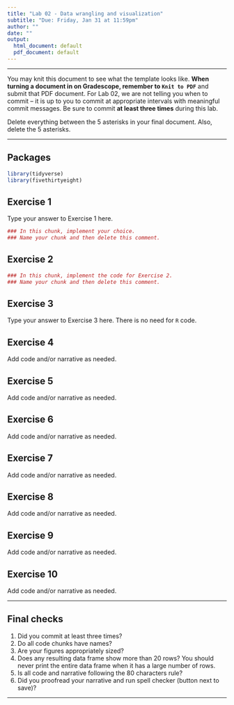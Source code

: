```yaml
---
title: "Lab 02 - Data wrangling and visualization"
subtitle: "Due: Friday, Jan 31 at 11:59pm"
author: ""
date: ""
output:
  html_document: default
  pdf_document: default
---
```


*****

You may knit this document to see what the template looks like. 
**When turning a document in on Gradescope, remember to `Knit to PDF`** and 
submit that PDF document. For Lab 02, we are not telling you when to commit -- 
it is up to you to commit at appropriate intervals with meaningful commit 
messages. Be sure to commit **at least three times** during this lab.

Delete everything between the 5 asterisks in your final document. Also, delete
the 5 asterisks.

*****

## Packages

```r
library(tidyverse)
library(fivethirtyeight)
```

## Exercise 1

Type your answer to Exercise 1 here.

```r
### In this chunk, implement your choice. 
### Name your chunk and then delete this comment.

```

## Exercise 2

```r
### In this chunk, implement the code for Exercise 2.
### Name your chunk and then delete this comment.

```

## Exercise 3

Type your answer to Exercise 3 here. There is no need for `R` code.

## Exercise 4

Add code and/or narrative as needed.

## Exercise 5

Add code and/or narrative as needed.

## Exercise 6

Add code and/or narrative as needed.

## Exercise 7

Add code and/or narrative as needed.

## Exercise 8

Add code and/or narrative as needed.

## Exercise 9

Add code and/or narrative as needed.

## Exercise 10

Add code and/or narrative as needed.

*****

## Final checks

1. Did you commit at least three times?
2. Do all code chunks have names?
3. Are your figures appropriately sized?
4. Does any resulting data frame show more than 20 rows? You should never
   print the entire data frame when it has a large number of rows.
5. Is all code and narrative following the 80 characters rule?
6. Did you proofread your narrative and run spell checker (button next to save)? 

*****



